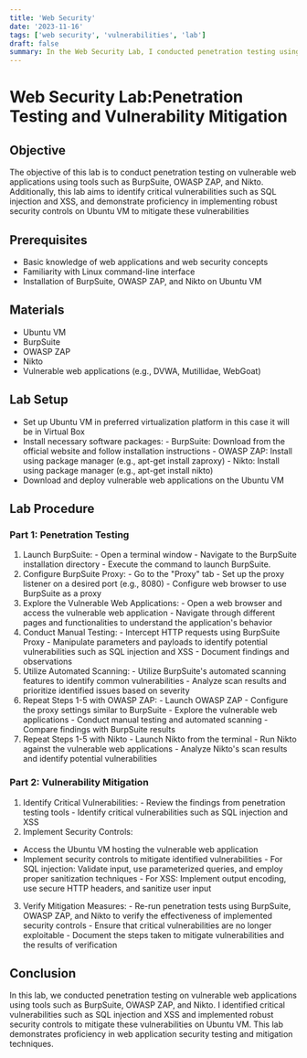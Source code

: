 ```yaml
---
title: 'Web Security'
date: '2023-11-16'
tags: ['web security', 'vulnerabilities', 'lab']
draft: false
summary: In the Web Security Lab, I conducted penetration testing using tools like BurpSuite, OWASP ZAP, and Nikto on vulnerable web applications. I identified critical vulnerabilities such as SQL injection and XSS and implemented robust security controls on Ubuntu VM to mitigate these risks.
---
```


# Web Security Lab:Penetration Testing and Vulnerability Mitigation


## Objective

The objective of this lab is to conduct penetration testing on vulnerable web applications
using tools such as BurpSuite, OWASP ZAP, and Nikto. Additionally, this lab aims to identify critical vulnerabilities such as
SQL injection and XSS, and demonstrate proficiency in implementing robust security
controls on Ubuntu VM to mitigate these vulnerabilities

## Prerequisites

* Basic knowledge of web applications and web security concepts
* Familiarity with Linux command-line interface
* Installation of BurpSuite, OWASP ZAP, and Nikto on Ubuntu VM

## Materials

* Ubuntu VM
* BurpSuite
* OWASP ZAP
* Nikto
* Vulnerable web applications (e.g., DVWA, Mutillidae, WebGoat)

## Lab Setup
- Set up Ubuntu VM in preferred virtualization platform in this case it will be in Virtual Box
- Install necessary software packages:
                 - BurpSuite: Download from the official website and follow installation instructions
                 - OWASP ZAP: Install using package manager (e.g., apt-get install zaproxy)
                 - Nikto: Install using package manager (e.g., apt-get install nikto)
- Download and deploy vulnerable web applications on the Ubuntu VM

## Lab Procedure

### Part 1: Penetration Testing
1. Launch BurpSuite:
            - Open a terminal window
            - Navigate to the BurpSuite installation directory
            - Execute the command to launch BurpSuite.
2. Configure BurpSuite Proxy:
            - Go to the "Proxy" tab
            - Set up the proxy listener on a desired port (e.g., 8080)
            - Configure web browser to use BurpSuite as a proxy
3. Explore the Vulnerable Web Applications:
            - Open a web browser and access the vulnerable web application
            - Navigate through different pages and functionalities to understand the application's behavior
4. Conduct Manual Testing:
            - Intercept HTTP requests using BurpSuite Proxy
            - Manipulate parameters and payloads to identify potential vulnerabilities such as SQL injection and XSS
            - Document findings and observations
5. Utilize Automated Scanning:
            - Utilize BurpSuite's automated scanning features to identify common vulnerabilities
            - Analyze scan results and prioritize identified issues based on severity
6. Repeat Steps 1-5 with OWASP ZAP:
            - Launch OWASP ZAP
            - Configure the proxy settings similar to BurpSuite
            - Explore the vulnerable web applications
            - Conduct manual testing and automated scanning
            - Compare findings with BurpSuite results
7. Repeat Steps 1-5 with Nikto
            - Launch Nikto from the terminal
            - Run Nikto against the vulnerable web applications
            - Analyze Nikto's scan results and identify potential vulnerabilities
### Part 2: Vulnerability Mitigation
1. Identify Critical Vulnerabilities:
            - Review the findings from penetration testing tools
            - Identify critical vulnerabilities such as SQL injection and XSS
2. Implement Security Controls:
- Access the Ubuntu VM hosting the vulnerable web application
- Implement security controls to mitigate identified vulnerabilities
            - For SQL injection: Validate input, use parameterized queries, and employ proper sanitization techniques
            - For XSS: Implement output encoding, use secure HTTP headers, and sanitize user input
3. Verify Mitigation Measures:
            - Re-run penetration tests using BurpSuite, OWASP ZAP, and Nikto to verify the effectiveness of implemented security controls
            - Ensure that critical vulnerabilities are no longer exploitable
            - Document the steps taken to mitigate vulnerabilities and the results of verification

## Conclusion

In this lab, we conducted penetration testing on vulnerable web applications using tools such as BurpSuite, OWASP ZAP, and Nikto. 
I identified critical vulnerabilities such as SQL injection and XSS and implemented robust security controls to mitigate these vulnerabilities on Ubuntu VM. 
This lab demonstrates proficiency in web application security testing and mitigation techniques.


